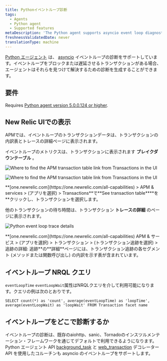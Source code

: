 ```yaml
---
title: Pythonイベントループ診断
tags:
  - Agents
  - Python agent
  - Supported features
metaDescription: 'The Python agent supports asyncio event loop diagnostics, giving you insight into transactions delaying or blocking the completion of event loops.'
freshnessValidatedDate: never
translationType: machine
---
```





[Python エージェント](/docs/agents/python-agent/getting-started/introduction-new-relic-python) は、 [asyncio](https://docs.python.org/3/library/asyncio.html) イベントループの診断をサポートしています。イベントループをブロックまたは遅延させるトランザクションがある場合、エージェントはそれらを見つけて解決するための診断を生成することができます。

## 要件

Requires [Python agent version 5.0.0.124 or higher](/docs/release-notes/agent-release-notes/python-release-notes).

## New Relic UIでの表示

APMでは、イベントループのトランザクションデータは、トランザクションの内訳表とトレースの詳細ページに表示されます。

イベントループのメトリクスは、トランザクションに表示されます **ブレイクダウンテーブル** 。

<img
  title="Find APM transaction table"
  alt="Where to find the APM transaction table link from Transactions in the UI"
  src={apmFindApmTransactionTable}
/>

<img
  title="Find APM transaction table"
  alt="Where to find the APM transaction table link from Transactions in the UI"
  src={apmTransactionTableBreakdown}
/>

<figcaption>
  **[one.newrelic.com](https://one.newrelic.com/all-capabilities) > APM & services > (アプリを選択) > Transactions**で**See transaction table****を**クリックし、トランザクションを選択します。
</figcaption>

他のトランザクションの待ち時間は、トランザクション **トレースの詳細** のページに表示されます。

<img
  title="python-event-loop-trace-details.png"
  alt="Python event loop trace details"
  src={apmTransactionBreakdownPage}
/>

<figcaption>
  **[one.newrelic.com](https://one.newrelic.com/all-capabilities) APM & サービス > (アプリを選択) > トランザクション > (トランザクション追跡を選択) > 追跡の詳細: 追跡**の**詳細**ページには、トランザクション追跡の各セグメント (メソッドまたは関数呼び出し) の内訳を示す表が含まれています。
</figcaption>

## イベントループ NRQL クエリ

`eventLoopTime` `eventLoopWait`属性はNRQLクエリを介して利用可能になります。クエリの例は次のとおりです。

`SELECT count(*) as 'count', average(eventLoopTime) as 'loopTime', average(eventLoopWait) as 'loopWait' FROM Transaction facet name`

## イベントループをどこで診断するか

イベントループの診断は、既存のaiohttp、sanic、Tornadoのインスツルメンテーション・フレームワークを通じてデフォルトで利用できるようになります。Python エージェント API [background_task](/docs/agents/python-agent/python-agent-api/background_task) と [web_transaction](/docs/agents/python-agent/python-agent-api/webtransaction) デコレーター API を使用したコルーチンも asyncio のイベントループをサポートします。